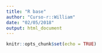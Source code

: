 ```yaml
---
title: "R base"
author: "Curso-r::William"
date: "02/05/2018"
output: html_document
---
```


```r
knitr::opts_chunk$set(echo = TRUE)
```


